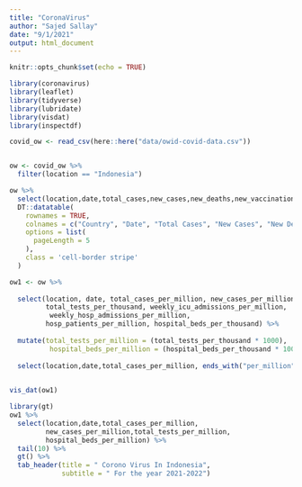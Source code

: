 ```yaml
---
title: "CoronaVirus"
author: "Sajed Sallay"
date: "9/1/2021"
output: html_document
---
```


```r
knitr::opts_chunk$set(echo = TRUE)
```


```r
library(coronavirus)
library(leaflet)
library(tidyverse)
library(lubridate)
library(visdat)
library(inspectdf)
```


```r
covid_ow <- read_csv(here::here("data/owid-covid-data.csv"))


ow <- covid_ow %>%
  filter(location == "Indonesia")
```



```r
ow %>% 
  select(location,date,total_cases,new_cases,new_deaths,new_vaccinations) %>%
  DT::datatable(
    rownames = TRUE,
    colnames = c("Country", "Date", "Total Cases", "New Cases", "New Deaths", "New Vaccinations"),
    options = list(
      pageLength = 5
    ),
    class = 'cell-border stripe'
  )
```
```r
ow1 <- ow %>% 
  
  select(location, date, total_cases_per_million, new_cases_per_million,
         total_tests_per_thousand, weekly_icu_admissions_per_million,
          weekly_hosp_admissions_per_million,
         hosp_patients_per_million, hospital_beds_per_thousand) %>%
  
  mutate(total_tests_per_million = (total_tests_per_thousand * 1000),
          hospital_beds_per_million = (hospital_beds_per_thousand * 1000)) %>%
  
  select(location,date,total_cases_per_million, ends_with("per_million"))
         

```


```r
vis_dat(ow1)

```

```r
library(gt)
ow1 %>% 
  select(location,date,total_cases_per_million,
         new_cases_per_million,total_tests_per_million,
         hospital_beds_per_million) %>%
  tail(10) %>%
  gt() %>%
  tab_header(title = " Corono Virus In Indonesia",
             subtitle = " For the year 2021-2022")
```

